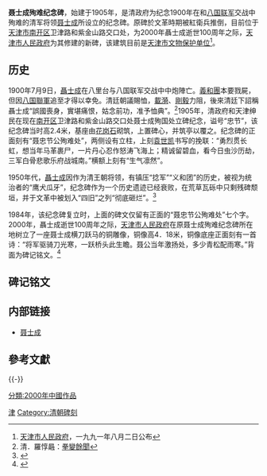 {{文物保护单位
| 级别 = 省级
| 省区市 = 天津市
| 名称 = 聂士成殉难纪念碑
| 图片 = [[File:聂士成烈士殉难纪念碑.jpg|thumb]]
| 编号 = 2-15
| 分类 = 古建筑及历史纪念建筑物
| 时代 = [[清朝|清]]（始建）<br>1984年复立
| 所在 = [[天津市|天津市]][[南开区|南开区]]
| 登录 = 1991年8月2日
}}

'''聂士成殉难纪念碑'''，始建于1905年，是清政府为纪念1900年在和[[八国联军|八国联军]]交战中殉难的清军将领[[聂士成|聂士成]]所设立的纪念碑。原碑於文革時期被紅衛兵推倒，目前位于[[天津市|天津市]][[南开区|南开区]]卫津路和紫金山路交口处，为2000年聶士成逝世100周年之际，[[天津市人民政府|天津市人民政府]]为其修建的新碑，该建筑目前是[[天津市文物保护单位|天津市文物保护单位]]<ref>[[天津市人民政府|天津市人民政府]]，一九九一年八月二日公布</ref>。

== 历史 ==
1900年7月9日，[[聶士成|聶士成]]在八里台与八国联军交战中中炮陣亡。[[義和團|義和團]]本要戮屍，但因[[八国聯軍|八国聯軍]]追至才得以幸免。清廷朝議賜恤，[[載漪|載漪]]、[[剛毅|剛毅]]力阻，後來清廷下詔稱聶士成“誤國喪身，實堪痛恨，姑念前功，准予恤典”。<ref>清．羅惇曧：[http://zh.wikisource.org/wiki/%E6%8B%B3%E8%AE%8A%E9%A4%98%E8%81%9E 拳變餘聞]</ref>1905年，清政府和天津绅民在现在[[南开区|南开区]]卫津路和紫金山路交口处聂士成殉国处立碑纪念，谥号“忠节”，该纪念碑当时高2.4米，基座由[[花岗石|花岗石]]砌筑，上置碑心，并筑亭以覆之。纪念碑的正面刻有“聂忠节公殉难处”，两侧设有立柱，上刻[[袁世凯|袁世凯]]书写的挽联：“勇烈贯长虹，想当年马革裹尸，一片丹心忍作怒涛飞海上；精诚留碧血，看今日虫沙历劫，三军白骨悲歌乐府战城南。”横额上刻有“生气凛然”。

1950年代，[[聶士成|聶士成]]因作为清王朝将领，有镇压“捻军”“义和团”的历史，被视为统治者的“鹰犬瓜牙”，纪念碑作为一个历史遗迹已经衰败，在荒草瓦砾中只剩残碑颓垣，并于文革中被划入“四旧”之列“彻底砸烂”。<ref>{{cite web |author1=古稀记程 |title=将军驱骑刀光寒 |url=http://blog.sina.com.cn/s/blog_6a3a55820102vr24.html |website=新浪博客 |accessdate=2015-08-14}}</ref>

1984年，该纪念碑复立时，上面的碑文仅留有正面的“聂忠节公殉难处”七个字。2000年，聶士成逝世100周年之际，[[天津市人民政府|天津市人民政府]]在原聂士成殉难纪念碑所在地树立了一座聂士成横刀跃马的铜雕像，铜像高4．18米，铜像底座正面刻有一首诗：“将军驱骑刀光寒，一跃桥头此生瞻。聂公当年激扬处，多少青松配雨寒。”背面为碑记铭文。<ref>{{cite web | language = zh-hans | publisher = 华夏经纬网 | title = 津门聂士成纪念碑|url=http://www.huaxia.com/jtzq/jmls/jmws/2004/06/649982.html | author = 天津市人民政府台湾事务办公室 | date = 2004-06-04 | accessdate = 2011-04-15 }}</ref>

== 碑记铭文 ==
{{quote|<p>聂公[[名諱|讳]]士成 生于1836年 殉于1900年 [[表字|字]]功亭 [[安徽|安徽]][[合肥|合肥]]人 1862年以武童投效[[淮军|淮军]] 累迁至记名[[提督|提督]] [[太原镇|太原镇]][[总兵|总兵]] [[直隶|直隶]][[提督|提督]] 1884年 [[中法戰爭|中法之战]] 公慷慨请缨保卫[[台湾|台湾]] 屡挫入侵[[法军|法军]] 1893年驻芦台 复请行 巡防[[東三省|东北三省]] 历程两万余里 图其山川 要隘 著有东游记程 缕陈防[[俄罗斯帝国|俄]]之要略 1894年[[甲午戰爭|中日之战]]奉命入朝扼摩天岭 克连山关收草河口 击毙日将[[富刚三造|富刚三造]] 卧雪餐风 倍尝艰险 卓著战功 威震-{}-中外 既而还驻芦台 创立[[武卫军|武卫军]]并为统帅 公为官清廉 治军严整 所部秋毫无犯 曾数次上书 吁请加强海防 1900年初 公率部于津八里台抗击[[八国联军|八国联军]] 喋血八昼夜 身负数伤 仍挥刀督战 不幸炮弹穿胸殉国 公赫赫勋劳 凛凛正气 足与诸[[民族英雄|民族英雄]]相将昭日月泣鬼神 为世人所缅怀 敕斯碑记 以慰忠魂</p> 
<br>
<br>
公元 二零零零年四月[[天津市人民政府|天津市人民政府]] 立
<br>
米新华撰文 [[刘炳森|刘炳森]][[书丹|书丹]]<ref>[http://www.jledu.com.cn/dyzy/dyzlk/rwk/main_show.asp?name=%C4%F4%CA%BF%B3%C9 聂士成]{{dead link|date=2018年4月 |bot=InternetArchiveBot |fix-attempted=yes }}</ref>}}

== 内部链接 ==
*[[聂士成|聂士成]]

== 參考文獻 ==
{{Reflist}}

{{-}}
{{天津市文物保护单位}}

[[Category:中华人民共和国纪念碑|津]]
[[分類:2000年中國作品|分類:2000年中國作品]]
[[Category:清朝碑刻|Category:清朝碑刻]]